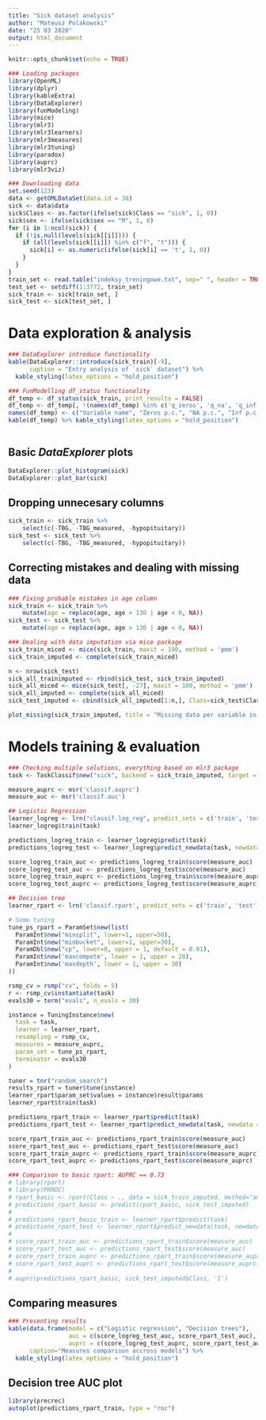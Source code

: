 ---
title: "Sick dataset analysis"
author: "Mateusz Polakowski"
date: "25 03 2020"
output: html_document
---

```{r packages & data downloading, include = FALSE}
knitr::opts_chunk$set(echo = TRUE)

### Loading packages
library(OpenML)
library(dplyr)
library(kableExtra)
library(DataExplorer)
library(funModeling)
library(mice)
library(mlr3)
library(mlr3learners)
library(mlr3measures)
library(mlr3tuning)
library(paradox)
library(auprc)
library(mlr3viz)

### Downloading data
set.seed(123)
data <- getOMLDataSet(data.id = 38)
sick <- data$data
sick$Class <- as.factor(ifelse(sick$Class == "sick", 1, 0))
sick$sex <- ifelse(sick$sex == "M", 1, 0)
for (i in 1:ncol(sick)) {
  if (!is.null(levels(sick[[i]]))) {
    if (all(levels(sick[[i]]) %in% c("f", "t"))) {
      sick[i] <- as.numeric(ifelse(sick[i] == 't', 1, 0))
    }   
  }
}
train_set <- read.table("indeksy_treningowe.txt", sep=" ", header = TRUE)$x
test_set <- setdiff(1:3772, train_set)
sick_train <- sick[train_set, ]
sick_test <- sick[test_set, ]
```

# Data exploration & analysis

```{r data entry analysis, echo = FALSE}
### DataExplorer introduce functionality
kable(DataExplorer::introduce(sick_train)[-9], 
      caption = "Entry analysis of `sick` dataset") %>%
  kable_styling(latex_options = "hold_position")

### FunModelling df_status functionality
df_temp <- df_status(sick_train, print_results = FALSE)
df_temp <- df_temp[, !(names(df_temp) %in% c('q_zeros', 'q_na', 'q_inf'))]
names(df_temp) <- c("Variable name", "Zeros p.c.", "NA p.c.", "Inf p.c.", "Variable type", "Unique values")
kable(df_temp) %>% kable_styling(latex_options = "hold_position")
  
```

## Basic *DataExplorer* plots
```{r basic plots, echo = FALSE}
DataExplorer::plot_histogram(sick)
DataExplorer::plot_bar(sick)
```


## Dropping unnecesary columns
```{r dropping columns, include = FALSE}
sick_train <- sick_train %>% 
    select(c(-TBG, -TBG_measured, -hypopituitary))
sick_test <- sick_test %>% 
    select(c(-TBG, -TBG_measured, -hypopituitary))
```

## Correcting mistakes and dealing with missing data
```{r mistakes & imputation, include = FALSE, fig.align = 'left', fig.height = 7, warning = FALSE, echo = FALSE}
### Fixing probable mistakes in age column
sick_train <- sick_train %>% 
    mutate(age = replace(age, age > 130 | age < 0, NA))
sick_test <- sick_test %>% 
    mutate(age = replace(age, age > 130 | age < 0, NA))

### Dealing with data imputation via mice package
sick_train_miced <- mice(sick_train, maxit = 100, method = 'pmm')
sick_train_imputed <- complete(sick_train_miced)

n <- nrow(sick_test)
sick_all_trainimputed <- rbind(sick_test, sick_train_imputed)
sick_all_miced <- mice(sick_test[, -27], maxit = 100, method = 'pmm')
sick_all_imputed <- complete(sick_all_miced)
sick_test_imputed <- cbind(sick_all_imputed[1:n,], Class=sick_test$Class)
```

```{r plotting}
plot_missing(sick_train_imputed, title = "Missing data per variable in %")
```

# Models training & evaluation

```{r models, include = FALSE, warning = FALSE, echo = FALSE}
### Checking multiple solutions, everything based on mlr3 package
task <- TaskClassif$new("sick", backend = sick_train_imputed, target = "Class", positive = '1')

measure_auprc <- msr('classif.auprc')
measure_auc <- msr('classif.auc')

## Logistic Regression
learner_logreg <- lrn("classif.log_reg", predict_sets = c('train', 'test'), predict_type = 'prob')
learner_logreg$train(task)

predictions_logreg_train <- learner_logreg$predict(task)
predictions_logreg_test <- learner_logreg$predict_newdata(task, newdata = sick_test_imputed)

score_logreg_train_auc <- predictions_logreg_train$score(measure_auc)
score_logreg_test_auc <- predictions_logreg_test$score(measure_auc)
score_logreg_train_auprc <- predictions_logreg_train$score(measure_auprc)
score_logreg_test_auprc <- predictions_logreg_test$score(measure_auprc)

## Decision tree
learner_rpart <- lrn('classif.rpart', predict_sets = c('train', 'test'), predict_type = 'prob')

# Some tuning
tune_ps_rpart = ParamSet$new(list(
  ParamInt$new("minsplit", lower=1, upper=50),
  ParamInt$new("minbucket", lower=1, upper=30),
  ParamDbl$new("cp", lower=0, upper = 1, default = 0.01),
  ParamInt$new('maxcompete', lower = 1, upper = 20),
  ParamInt$new('maxdepth', lower = 1, upper = 30)
))

rsmp_cv = rsmp("cv", folds = 5)
r <- rsmp_cv$instantiate(task)
evals30 = term("evals", n_evals = 30)

instance = TuningInstance$new(
  task = task,
  learner = learner_rpart,
  resampling = rsmp_cv,
  measures = measure_auprc,
  param_set = tune_ps_rpart,
  terminator = evals30
)

tuner = tnr("random_search")
results_rpart = tuner$tune(instance)
learner_rpart$param_set$values = instance$result$params
learner_rpart$train(task)

predictions_rpart_train <- learner_rpart$predict(task)
predictions_rpart_test <- learner_rpart$predict_newdata(task, newdata = sick_test_imputed)

score_rpart_train_auc <- predictions_rpart_train$score(measure_auc)
score_rpart_test_auc <- predictions_rpart_test$score(measure_auc)
score_rpart_train_auprc <- predictions_rpart_train$score(measure_auprc)
score_rpart_test_auprc <- predictions_rpart_test$score(measure_auprc)

### Comparison to basic rpart: AUPRC == 0.73
# library(rpart)
# library(PRROC)
# rpart_basic <- rpart(Class ~ ., data = sick_train_imputed, method="anova", model = TRUE)
# predictions_rpart_basic <- predict(rpart_basic, sick_test_imputed)
# 
# predictions_rpart_basic_train <- learner_rpart$predict(task)
# predictions_rpart_test <- learner_rpart$predict_newdata(task, newdata = sick_test_imputed)
# 
# score_rpart_train_auc <- predictions_rpart_train$score(measure_auc)
# score_rpart_test_auc <- predictions_rpart_test$score(measure_auc)
# score_rpart_train_auprc <- predictions_rpart_train$score(measure_auprc)
# score_rpart_test_auprc <- predictions_rpart_test$score(measure_auprc)
# 
# auprc(predictions_rpart_basic, sick_test_imputed$Class, '1')
```

## Comparing measures

```{r measures comparison, echo=FALSE}
### Presenting results
kable(data.frame(model = c("Logistic regression", "Decision trees"),
                 auc = c(score_logreg_test_auc, score_rpart_test_auc), 
                 auprc = c(score_logreg_test_auprc, score_rpart_test_auprc)), 
      caption="Measures comparison accross models") %>%
  kable_styling(latex_options = "hold_position")
```

## Decision tree AUC plot

```{r roc plot, echo = FALSE}
library(precrec)
autoplot(predictions_rpart_train, type = "roc")
```

